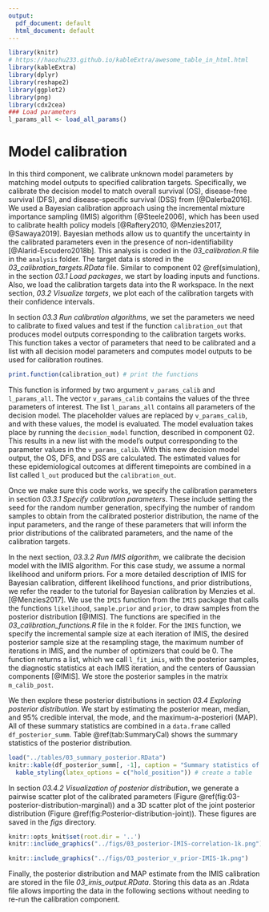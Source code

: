 ```yaml
---
output:
  pdf_document: default
  html_document: default
---
```

```r
library(knitr)
# https://haozhu233.github.io/kableExtra/awesome_table_in_html.html
library(kableExtra)
library(dplyr)
library(reshape2)
library(ggplot2)
library(png)
library(cdx2cea)
### Load parameters
l_params_all <- load_all_params()
```

# Model calibration {#calibration}

In this third component, we calibrate unknown model parameters by matching model outputs to specified calibration targets. Specifically, we calibrate the decision model to match overall survival (OS), disease-free survival (DFS), and disease-specific survival (DSS) from [@Dalerba2016]. We used a Bayesian calibration approach using the incremental mixture importance sampling (IMIS) algorithm [@Steele2006], which has been used to calibrate health policy models [@Raftery2010, @Menzies2017, @Sawaya2019]. Bayesian methods allow us to quantify the uncertainty in the calibrated parameters even in the presence of non-identifiability [@Alarid-Escudero2018b]. This analysis is coded in the *03_calibration.R* file in the `analysis` folder. The target data is stored in the *03_calibration_targets.RData* file. Similar to component 02 \@ref(simulation), in the section _03.1 Load packages_, we start by loading inputs and functions. Also, we load the calibration targets data into the R workspace. In the next section, _03.2 Visualize targets_, we plot each of the calibration targets with their confidence intervals.

In section _03.3 Run calibration algorithms_, we set the parameters we need to calibrate to fixed values and test if the function `calibration_out` that produces model outputs corresponding to the calibration targets works. This function takes a vector of parameters that need to be calibrated and a list with all decision model parameters and computes model outputs to be used for calibration routines.

```r
print.function(calibration_out) # print the functions
```

This function is informed by two argument `v_params_calib` and `l_params_all`. The vector `v_params_calib` contains the values of the three parameters of interest. The list `l_params_all` contains all parameters of the decision model. The placeholder values are replaced by `v_params_calib`, and with these values, the model is evaluated. The model evaluation takes place by running the `decision_model` function, described in component 02. This results in a new list with the model's output corresponding to the parameter values in the `v_params_calib`. With this new decision model output, the OS, DFS, and DSS are calculated. The estimated values for these epidemiological outcomes at different timepoints are combined in a list called `l_out` produced but the `calibration_out`.

Once we make sure this code works, we specify the calibration parameters in section _03.3.1 Specify calibration parameters_. These include setting the seed for the random number generation, specifying the number of random samples to obtain from the calibrated posterior distribution, the name of the input parameters, and the range of these parameters that will inform the prior distributions of the calibrated parameters, and the name of the calibration targets.

In the next section, _03.3.2 Run IMIS algorithm_, we calibrate the decision model with the IMIS algorithm. For this case study, we assume a normal likelihood and uniform priors. For a more detailed description of IMIS for Bayesian calibration, different likelihood functions, and prior distributions, we refer the reader to the tutorial for Bayesian calibration by Menzies et al. [@Menzies2017]. We use the `IMIS` function from the `IMIS` package that calls the functions `likelihood`, `sample.prior` and `prior`, to draw samples from the posterior distribution [@IMIS]. The functions are specified in the *03_calibration_functions.R* file in the `R` folder. For the `IMIS` function, we specify the incremental sample size at each iteration of IMIS, the desired posterior sample size at the resampling stage, the maximum number of iterations in IMIS, and the number of optimizers that could be 0. The function returns a list, which we call `l_fit_imis`, with the posterior samples, the diagnostic statistics at each IMIS iteration, and the centers of Gaussian components [@IMIS]. We store the posterior samples in the matrix `m_calib_post`. 

We then explore these posterior distributions in section _03.4 Exploring posterior distribution_. We start by estimating the posterior mean, median, and 95% credible interval, the mode, and the maximum-a-posteriori (MAP). All of these summary statistics are combined in a `data.frame` called `df_posterior_summ`. Table \@ref(tab:SummaryCal) shows the summary statistics of the posterior distribution. 
```r
load("../tables/03_summary_posterior.RData")
knitr::kable(df_posterior_summ[, -1], caption = "Summary statistics of the posterior distribution", format = "latex") %>% 
  kable_styling(latex_options = c("hold_position")) # create a table 
``` 

In section _03.4.2 Visualization of posterior distribution_, we generate a pairwise scatter plot of the calibrated parameters (Figure \@ref(fig:03-posterior-distribution-marginal)) and a 3D scatter plot of the joint posterior distribution (Figure \@ref(fig:Posterior-distribution-joint)). These figures are saved in the *figs* directory.

```r
knitr::opts_knit$set(root.dir = '..')
knitr::include_graphics("../figs/03_posterior-IMIS-correlation-1k.png")
```

```r
knitr::include_graphics("../figs/03_posterior_v_prior-IMIS-1k.png")
```

Finally, the posterior distribution and MAP estimate from the IMIS calibration are stored in the file *03_imis_output.RData*. Storing this data as an .Rdata file allows importing the data in the following sections without needing to re-run the calibration component.
